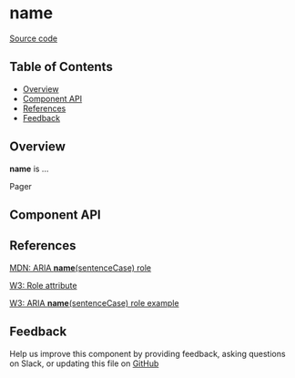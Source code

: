 
# **name**

[Source code](<https://github.com/leemonade/bubbles/tree/main/packages/components/navigation/Pager>)

## Table of Contents

<!-- START doctoc generated TOC please keep comment here to allow auto update -->
<!-- DON'T EDIT THIS SECTION, INSTEAD RE-RUN doctoc TO UPDATE -->

- [Overview](#overview)
- [Component API](#component-api)
- [References](#references)
- [Feedback](#feedback)

## Overview

**name** is ...

<ThemeProvider>
  <Pager>Pager</Pager>
</ThemeProvider>

## Component API

<Preview>
  <Story id="molecules-navigation-pager--playground" />
</Preview>

<Props of={Pager} />

## References

[MDN: ARIA **name**(sentenceCase) role](<https://developer.mozilla.org/en-US/docs/Web/Accessibility/ARIA/Roles/pager_role>)

[W3: Role attribute](https://www.w3.org/WAI/PF/HTML/wiki/RoleAttribute)

[W3: ARIA **name**(sentenceCase) role example](<https://www.w3.org/TR/2016/WD-wai-aria-practices-1.1-20160317/examples/pager/pager.html>)

## Feedback

Help us improve this component by providing feedback, asking questions on Slack, or updating this file on
[GitHub](<https://github.com/leemonade/bubbles/edit/main/packages/components/navigation/Pager.mdx>)
